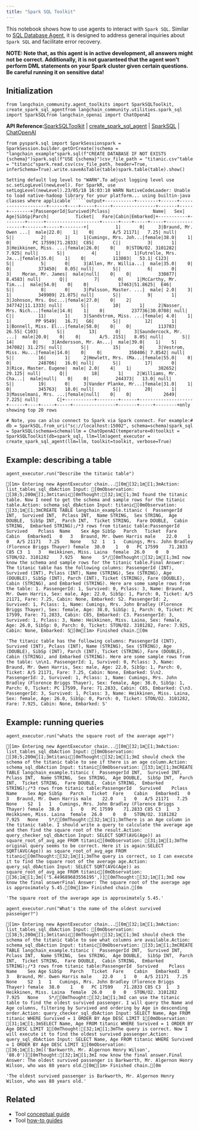 ```yaml
---
title: "Spark SQL Toolkit"
---
```


This notebook shows how to use agents to interact with `Spark SQL`. Similar to [SQL Database Agent](/oss/integrations/tools/sql_database), it is designed to address general inquiries about `Spark SQL` and facilitate error recovery.

**NOTE: Note that, as this agent is in active development, all answers might not be correct. Additionally, it is not guaranteed that the agent won't perform DML statements on your Spark cluster given certain questions. Be careful running it on sensitive data!**

## Initialization

```
from langchain_community.agent_toolkits import SparkSQLToolkit, create_spark_sql_agentfrom langchain_community.utilities.spark_sql import SparkSQLfrom langchain_openai import ChatOpenAI
```

**API Reference:**[SparkSQLToolkit](https://python.langchain.com/api_reference/community/agent_toolkits/langchain_community.agent_toolkits.spark_sql.toolkit.SparkSQLToolkit.html) | [create\_spark\_sql\_agent](https://python.langchain.com/api_reference/community/agent_toolkits/langchain_community.agent_toolkits.spark_sql.base.create_spark_sql_agent.html) | [SparkSQL](https://python.langchain.com/api_reference/community/utilities/langchain_community.utilities.spark_sql.SparkSQL.html) | [ChatOpenAI](https://python.langchain.com/api_reference/openai/chat_models/langchain_openai.chat_models.base.ChatOpenAI.html)

```
from pyspark.sql import SparkSessionspark = SparkSession.builder.getOrCreate()schema = "langchain_example"spark.sql(f"CREATE DATABASE IF NOT EXISTS {schema}")spark.sql(f"USE {schema}")csv_file_path = "titanic.csv"table = "titanic"spark.read.csv(csv_file_path, header=True, inferSchema=True).write.saveAsTable(table)spark.table(table).show()
```

```````
Setting default log level to "WARN".To adjust logging level use sc.setLogLevel(newLevel). For SparkR, use setLogLevel(newLevel).23/05/18 16:03:10 WARN NativeCodeLoader: Unable to load native-hadoop library for your platform... using builtin-java classes where applicable``````output+-----------+--------+------+--------------------+------+----+-----+-----+----------------+-------+-----+--------+|PassengerId|Survived|Pclass|                Name|   Sex| Age|SibSp|Parch|          Ticket|   Fare|Cabin|Embarked|+-----------+--------+------+--------------------+------+----+-----+-----+----------------+-------+-----+--------+|          1|       0|     3|Braund, Mr. Owen ...|  male|22.0|    1|    0|       A/5 21171|   7.25| null|       S||          2|       1|     1|Cumings, Mrs. Joh...|female|38.0|    1|    0|        PC 17599|71.2833|  C85|       C||          3|       1|     3|Heikkinen, Miss. ...|female|26.0|    0|    0|STON/O2. 3101282|  7.925| null|       S||          4|       1|     1|Futrelle, Mrs. Ja...|female|35.0|    1|    0|          113803|   53.1| C123|       S||          5|       0|     3|Allen, Mr. Willia...|  male|35.0|    0|    0|          373450|   8.05| null|       S||          6|       0|     3|    Moran, Mr. James|  male|null|    0|    0|          330877| 8.4583| null|       Q||          7|       0|     1|McCarthy, Mr. Tim...|  male|54.0|    0|    0|           17463|51.8625|  E46|       S||          8|       0|     3|Palsson, Master. ...|  male| 2.0|    3|    1|          349909| 21.075| null|       S||          9|       1|     3|Johnson, Mrs. Osc...|female|27.0|    0|    2|          347742|11.1333| null|       S||         10|       1|     2|Nasser, Mrs. Nich...|female|14.0|    1|    0|          237736|30.0708| null|       C||         11|       1|     3|Sandstrom, Miss. ...|female| 4.0|    1|    1|         PP 9549|   16.7|   G6|       S||         12|       1|     1|Bonnell, Miss. El...|female|58.0|    0|    0|          113783|  26.55| C103|       S||         13|       0|     3|Saundercock, Mr. ...|  male|20.0|    0|    0|       A/5. 2151|   8.05| null|       S||         14|       0|     3|Andersson, Mr. An...|  male|39.0|    1|    5|          347082| 31.275| null|       S||         15|       0|     3|Vestrom, Miss. Hu...|female|14.0|    0|    0|          350406| 7.8542| null|       S||         16|       1|     2|Hewlett, Mrs. (Ma...|female|55.0|    0|    0|          248706|   16.0| null|       S||         17|       0|     3|Rice, Master. Eugene|  male| 2.0|    4|    1|          382652| 29.125| null|       Q||         18|       1|     2|Williams, Mr. Cha...|  male|null|    0|    0|          244373|   13.0| null|       S||         19|       0|     3|Vander Planke, Mr...|female|31.0|    1|    0|          345763|   18.0| null|       S||         20|       1|     3|Masselmani, Mrs. ...|female|null|    0|    0|            2649|  7.225| null|       C|+-----------+--------+------+--------------------+------+----+-----+-----+----------------+-------+-----+--------+only showing top 20 rows
```````

```
# Note, you can also connect to Spark via Spark connect. For example:# db = SparkSQL.from_uri("sc://localhost:15002", schema=schema)spark_sql = SparkSQL(schema=schema)llm = ChatOpenAI(temperature=0)toolkit = SparkSQLToolkit(db=spark_sql, llm=llm)agent_executor = create_spark_sql_agent(llm=llm, toolkit=toolkit, verbose=True)
```

## Example: describing a table

```
agent_executor.run("Describe the titanic table")
```

```
[1m> Entering new AgentExecutor chain...[0m[32;1m[1;3mAction: list_tables_sql_dbAction Input: [0mObservation: [38;5;200m[1;3mtitanic[0mThought:[32;1m[1;3mI found the titanic table. Now I need to get the schema and sample rows for the titanic table.Action: schema_sql_dbAction Input: titanic[0mObservation: [33;1m[1;3mCREATE TABLE langchain_example.titanic (  PassengerId INT,  Survived INT,  Pclass INT,  Name STRING,  Sex STRING,  Age DOUBLE,  SibSp INT,  Parch INT,  Ticket STRING,  Fare DOUBLE,  Cabin STRING,  Embarked STRING);/*3 rows from titanic table:PassengerId	Survived	Pclass	Name	Sex	Age	SibSp	Parch	Ticket	Fare	Cabin	Embarked1	0	3	Braund, Mr. Owen Harris	male	22.0	1	0	A/5 21171	7.25	None	S2	1	1	Cumings, Mrs. John Bradley (Florence Briggs Thayer)	female	38.0	1	0	PC 17599	71.2833	C85	C3	1	3	Heikkinen, Miss. Laina	female	26.0	0	0	STON/O2. 3101282	7.925	None	S*/[0mThought:[32;1m[1;3mI now know the schema and sample rows for the titanic table.Final Answer: The titanic table has the following columns: PassengerId (INT), Survived (INT), Pclass (INT), Name (STRING), Sex (STRING), Age (DOUBLE), SibSp (INT), Parch (INT), Ticket (STRING), Fare (DOUBLE), Cabin (STRING), and Embarked (STRING). Here are some sample rows from the table: 1. PassengerId: 1, Survived: 0, Pclass: 3, Name: Braund, Mr. Owen Harris, Sex: male, Age: 22.0, SibSp: 1, Parch: 0, Ticket: A/5 21171, Fare: 7.25, Cabin: None, Embarked: S2. PassengerId: 2, Survived: 1, Pclass: 1, Name: Cumings, Mrs. John Bradley (Florence Briggs Thayer), Sex: female, Age: 38.0, SibSp: 1, Parch: 0, Ticket: PC 17599, Fare: 71.2833, Cabin: C85, Embarked: C3. PassengerId: 3, Survived: 1, Pclass: 3, Name: Heikkinen, Miss. Laina, Sex: female, Age: 26.0, SibSp: 0, Parch: 0, Ticket: STON/O2. 3101282, Fare: 7.925, Cabin: None, Embarked: S[0m[1m> Finished chain.[0m
```

```
'The titanic table has the following columns: PassengerId (INT), Survived (INT), Pclass (INT), Name (STRING), Sex (STRING), Age (DOUBLE), SibSp (INT), Parch (INT), Ticket (STRING), Fare (DOUBLE), Cabin (STRING), and Embarked (STRING). Here are some sample rows from the table: \n\n1. PassengerId: 1, Survived: 0, Pclass: 3, Name: Braund, Mr. Owen Harris, Sex: male, Age: 22.0, SibSp: 1, Parch: 0, Ticket: A/5 21171, Fare: 7.25, Cabin: None, Embarked: S\n2. PassengerId: 2, Survived: 1, Pclass: 1, Name: Cumings, Mrs. John Bradley (Florence Briggs Thayer), Sex: female, Age: 38.0, SibSp: 1, Parch: 0, Ticket: PC 17599, Fare: 71.2833, Cabin: C85, Embarked: C\n3. PassengerId: 3, Survived: 1, Pclass: 3, Name: Heikkinen, Miss. Laina, Sex: female, Age: 26.0, SibSp: 0, Parch: 0, Ticket: STON/O2. 3101282, Fare: 7.925, Cabin: None, Embarked: S'
```

## Example: running queries

```
agent_executor.run("whats the square root of the average age?")
```

```
[1m> Entering new AgentExecutor chain...[0m[32;1m[1;3mAction: list_tables_sql_dbAction Input: [0mObservation: [38;5;200m[1;3mtitanic[0mThought:[32;1m[1;3mI should check the schema of the titanic table to see if there is an age column.Action: schema_sql_dbAction Input: titanic[0mObservation: [33;1m[1;3mCREATE TABLE langchain_example.titanic (  PassengerId INT,  Survived INT,  Pclass INT,  Name STRING,  Sex STRING,  Age DOUBLE,  SibSp INT,  Parch INT,  Ticket STRING,  Fare DOUBLE,  Cabin STRING,  Embarked STRING);/*3 rows from titanic table:PassengerId	Survived	Pclass	Name	Sex	Age	SibSp	Parch	Ticket	Fare	Cabin	Embarked1	0	3	Braund, Mr. Owen Harris	male	22.0	1	0	A/5 21171	7.25	None	S2	1	1	Cumings, Mrs. John Bradley (Florence Briggs Thayer)	female	38.0	1	0	PC 17599	71.2833	C85	C3	1	3	Heikkinen, Miss. Laina	female	26.0	0	0	STON/O2. 3101282	7.925	None	S*/[0mThought:[32;1m[1;3mThere is an Age column in the titanic table. I should write a query to calculate the average age and then find the square root of the result.Action: query_checker_sql_dbAction Input: SELECT SQRT(AVG(Age)) as square_root_of_avg_age FROM titanic[0mObservation: [31;1m[1;3mThe original query seems to be correct. Here it is again:SELECT SQRT(AVG(Age)) as square_root_of_avg_age FROM titanic[0mThought:[32;1m[1;3mThe query is correct, so I can execute it to find the square root of the average age.Action: query_sql_dbAction Input: SELECT SQRT(AVG(Age)) as square_root_of_avg_age FROM titanic[0mObservation: [36;1m[1;3m[('5.449689683556195',)][0mThought:[32;1m[1;3mI now know the final answerFinal Answer: The square root of the average age is approximately 5.45.[0m[1m> Finished chain.[0m
```

```
'The square root of the average age is approximately 5.45.'
```

```
agent_executor.run("What's the name of the oldest survived passenger?")
```

```
[1m> Entering new AgentExecutor chain...[0m[32;1m[1;3mAction: list_tables_sql_dbAction Input: [0mObservation: [38;5;200m[1;3mtitanic[0mThought:[32;1m[1;3mI should check the schema of the titanic table to see what columns are available.Action: schema_sql_dbAction Input: titanic[0mObservation: [33;1m[1;3mCREATE TABLE langchain_example.titanic (  PassengerId INT,  Survived INT,  Pclass INT,  Name STRING,  Sex STRING,  Age DOUBLE,  SibSp INT,  Parch INT,  Ticket STRING,  Fare DOUBLE,  Cabin STRING,  Embarked STRING);/*3 rows from titanic table:PassengerId	Survived	Pclass	Name	Sex	Age	SibSp	Parch	Ticket	Fare	Cabin	Embarked1	0	3	Braund, Mr. Owen Harris	male	22.0	1	0	A/5 21171	7.25	None	S2	1	1	Cumings, Mrs. John Bradley (Florence Briggs Thayer)	female	38.0	1	0	PC 17599	71.2833	C85	C3	1	3	Heikkinen, Miss. Laina	female	26.0	0	0	STON/O2. 3101282	7.925	None	S*/[0mThought:[32;1m[1;3mI can use the titanic table to find the oldest survived passenger. I will query the Name and Age columns, filtering by Survived and ordering by Age in descending order.Action: query_checker_sql_dbAction Input: SELECT Name, Age FROM titanic WHERE Survived = 1 ORDER BY Age DESC LIMIT 1[0mObservation: [31;1m[1;3mSELECT Name, Age FROM titanic WHERE Survived = 1 ORDER BY Age DESC LIMIT 1[0mThought:[32;1m[1;3mThe query is correct. Now I will execute it to find the oldest survived passenger.Action: query_sql_dbAction Input: SELECT Name, Age FROM titanic WHERE Survived = 1 ORDER BY Age DESC LIMIT 1[0mObservation: [36;1m[1;3m[('Barkworth, Mr. Algernon Henry Wilson', '80.0')][0mThought:[32;1m[1;3mI now know the final answer.Final Answer: The oldest survived passenger is Barkworth, Mr. Algernon Henry Wilson, who was 80 years old.[0m[1m> Finished chain.[0m
```

```
'The oldest survived passenger is Barkworth, Mr. Algernon Henry Wilson, who was 80 years old.'
```

## Related

* Tool [conceptual guide](/oss/concepts/tools)
* Tool [how-to guides](/oss/how_to/#tools)

